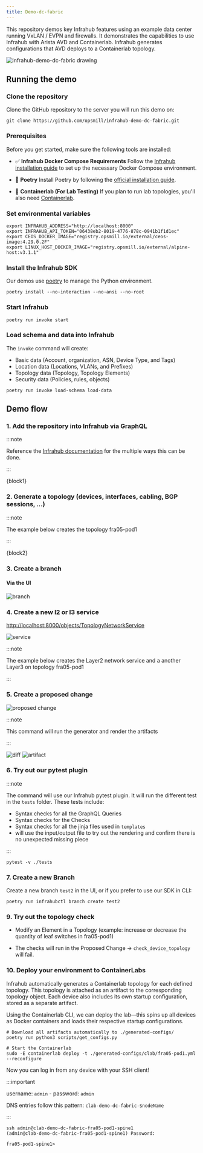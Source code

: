 ```yaml
---
title: Demo-dc-fabric
---
```



This repository demos key Infrahub features using an example data center running VxLAN / EVPN and firewalls. It demonstrates the capabilities to use Infrahub with Arista AVD and Containerlab. Infrahub generates configurations that AVD deploys to a Containerlab topology.

![infrahub-demo-dc-fabric drawing](./infrahub-demo-dc-fabric.excalidraw.svg)

## Running the demo

### Clone the repository

Clone the GitHub repository to the server you will run this demo on:

```shell
git clone https://github.com/opsmill/infrahub-demo-dc-fabric.git
```

### Prerequisites

Before you get started, make sure the following tools are installed:

- ✅ **Infrahub Docker Compose Requirements**
  Follow the [Infrahub installation guide](https://docs.infrahub.app/guides/installation#docker-compose) to set up the necessary Docker Compose environment.

- 🐍 **Poetry**
  Install Poetry by following the [official installation guide](https://python-poetry.org/docs).

- 🧪 **Containerlab (For Lab Testing)**
  If you plan to run lab topologies, you'll also need [Containerlab](https://containerlab.dev/install/).

### Set environmental variables

```shell
export INFRAHUB_ADDRESS="http://localhost:8000"
export INFRAHUB_API_TOKEN="06438eb2-8019-4776-878c-0941b1f1d1ec"
export CEOS_DOCKER_IMAGE="registry.opsmill.io/external/ceos-image:4.29.0.2F"
export LINUX_HOST_DOCKER_IMAGE="registry.opsmill.io/external/alpine-host:v3.1.1"
```

### Install the Infrahub SDK

Our demos use [poetry](https://python-poetry.org/) to manage the Python environment.

```shell
poetry install --no-interaction --no-ansi --no-root
```

### Start Infrahub

```shell
poetry run invoke start
```

### Load schema and data into Infrahub

The `invoke` command will create:

- Basic data (Account, organization, ASN, Device Type, and Tags)
- Location data (Locations, VLANs, and Prefixes)
- Topology data (Topology, Topology Elements)
- Security data (Policies, rules, objects)

```shell
poetry run invoke load-schema load-data
```

## Demo flow

### 1. Add the repository into Infrahub via GraphQL

:::note

Reference the [Infrahub documentation](https://docs.infrahub.app/guides/repository) for the multiple ways this can be done.

:::

<CodeBlock language="graphql">{block1}</CodeBlock>

### 2. Generate a topology (devices, interfaces, cabling, BGP sessions, ...)

:::note

The example below creates the topology fra05-pod1

:::

<CodeBlock language="bash">{block2}</CodeBlock>

### 3. Create a branch

#### Via the UI

![branch](./img/branch.png)

### 4. Create a new l2 or l3 service

[http://localhost:8000/objects/TopologyNetworkService](http://localhost:8000/objects/TopologyNetworkService)

![service](./img/service.png)

:::note

The example below creates the Layer2 network service and a another Layer3 on topology fra05-pod1

:::

### 5. Create a proposed change

![proposed change](./img/pc.png)

:::note

This command will run the generator and render the artifacts

:::

![diff](./img/diff.png)
![artifact](./img/artifact.png)

### 6. Try out our pytest plugin

:::note

The command will use our Infrahub pytest plugin. It will run the different test in the `tests` folder. These tests include:

- Syntax checks for all the GraphQL Queries
- Syntax checks for the Checks
- Syntax checks for all the jinja files used in `templates`
- will use the input/output file to try out the rendering and confirm there is no unexpected missing piece

:::

```shell
pytest -v ./tests
```

### 7. Create a new Branch

Create a new branch `test2` in the UI, or if you prefer to use our SDK in CLI:

```shell
poetry run infrahubctl branch create test2
```

### 9. Try out  the topology check

- Modify an Element in a Topology (example: increase or decrease the quantity of leaf switches in fra05-pod1)

- The checks will run in the Proposed Change -> `check_device_topology` will fail.

### 10. Deploy your environment to ContainerLabs

Infrahub automatically generates a Containerlab topology for each defined topology. This topology is attached as an artifact to the corresponding topology object. Each device also includes its own startup configuration, stored as a separate artifact.

Using the Containerlab CLI, we can deploy the lab—this spins up all devices as Docker containers and loads their respective startup configurations.

```shell
# Download all artifacts automatically to ./generated-configs/
poetry run python3 scripts/get_configs.py

# Start the Containerlab
sudo -E containerlab deploy -t ./generated-configs/clab/fra05-pod1.yml --reconfigure
```

Now you can log in from any device with your SSH client!

:::important

username: `admin` - password: `admin`

DNS entries follow this pattern: `clab-demo-dc-fabric-$nodeName`

:::

```shell
ssh admin@clab-demo-dc-fabric-fra05-pod1-spine1
(admin@clab-demo-dc-fabric-fra05-pod1-spine1) Password:

fra05-pod1-spine1>
```

